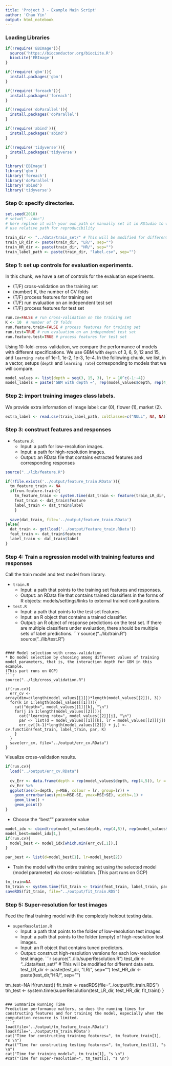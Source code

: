```yaml
---
title: 'Project 3 - Example Main Script'
author: 'Chao Yin'
output: html_notebook
---
```


### Loading Libraries

```r
if(!require('EBImage')){
  source('https://bioconductor.org/biocLite.R')
  biocLite('EBImage')
}

if(!require('gbm')){
  install.packages('gbm')
}

if(!require('foreach')){
  install.packages('foreach')
}

if(!require('doParallel')){
  install.packages('doParallel')
}

if(!require('abind')){
  install.packages('abind')
}

if(!require('tidyverse')){
  install.packages('tidyverse')
}

library('EBImage')
library('gbm')
library('foreach')
library('doParallel')
library('abind')
library('tidyverse')
```

### Step 0: specify directories.

```r
set.seed(2018)
# setwd("../doc") 
# here replace it with your own path or manually set it in RStudio to where this rmd file is located. 
# use relative path for reproducibility
```

```r
train_dir <- "../data/train_set/" # This will be modified for different data sets.
train_LR_dir <- paste(train_dir, "LR/", sep="")
train_HR_dir <- paste(train_dir, "HR/", sep="")
train_label_path <- paste(train_dir, "label.csv", sep="") 
```

### Step 1: set up controls for evaluation experiments.

In this chunk, we have a set of controls for the evaluation experiments. 

+ (T/F) cross-validation on the training set
+ (number) K, the number of CV folds
+ (T/F) process features for training set
+ (T/F) run evaluation on an independent test set
+ (T/F) process features for test set

```r
run.cv=FALSE # run cross-validation on the training set
K <- 10  # number of CV folds
run.feature.train=FALSE # process features for training set
run.test=TRUE # run evaluation on an independent test set
run.feature.test=TRUE # process features for test set
```

Using 10-fold-cross-validation, we compare the performance of models with different specifications. We use GBM with `depth` of 3, 6, 9, 12 and 15, and `learning rate` of 1e-1, 1e-2, 1e-3, 1e-4. In the following chunk, we list, in a vector, setups (`depth` and `learning rate`) corresponding to models that we will compare.

```r
model_values <- list(depth = seq(3, 15, 3), lr = 10^c(-1:-4))
model_labels = paste('GBM with depth =', rep(model_values$depth, rep(4,5)), ', learning rate =', rep(model_values$lr, 5))
```

### Step 2: import training images class labels.

We provide extra information of image label: car (0), flower (1), market (2).

```r
extra_label <- read.csv(train_label_path, colClasses=c("NULL", NA, NA))
```

### Step 3: construct features and responses

+ `feature.R`
  + Input: a path for low-resolution images.
  + Input: a path for high-resolution images.
  + Output: an RData file that contains extracted features and corresponding responses

```r
source("../lib/feature.R")

if(!file.exists('../output/feature_train.RData')){
  tm_feature_train <- NA
  if(run.feature.train){
    tm_feature_train <- system.time(dat_train <- feature(train_LR_dir, train_HR_dir))
    feat_train <- dat_train$feature
    label_train <- dat_train$label
    }
  
  save(dat_train, file='../output/feature_train.RData')
}else{
  dat_train <- get(load('../output/feature_train.RData'))
  feat_train <- dat_train$feature
  label_train <- dat_train$label
}

```


### Step 4: Train a regression model with training features and responses
Call the train model and test model from library. 

+ `train.R`
  + Input: a path that points to the training set features and responses.
  + Output: an RData file that contains trained classifiers in the forms of R objects: models/settings/links to external trained configurations.
+ `test.R`
  + Input: a path that points to the test set features.
  + Input: an R object that contains a trained classifier.
  + Output: an R object of response predictions on the test set. If there are multiple classifiers under evaluation, there should be multiple sets of label predictions. 
```r
source("../lib/train.R")
source("../lib/test.R")

```

#### Model selection with cross-validation
* Do model selection by choosing among different values of training model parameters, that is, the interaction depth for GBM in this example. 
(This part runs on GCP)
```r
source("../lib/cross_validation.R")

if(run.cv){
  err_cv <- array(dim=c(length(model_values[[1]])*length(model_values[[2]]), 3))
  for(k in 1:length(model_values[[1]])){
    cat("depth=", model_values[[1]][k], "\n")
    for(j in 1:length(model_values[[2]])){
      cat("learning rate=", model_values[[2]][j], "\n")
      par <- list(d = model_values[[1]][k], lr = model_values[[2]][j])
      err_cv[(k-1)*length(model_values[[2]]) + j,] <- cv.function(feat_train, label_train, par, K)
    }
  }
  save(err_cv, file="../output/err_cv.RData")
}
```

Visualize cross-validation results. 
```r
if(run.cv){
  load("../output/err_cv.RData")
  
  cv_Err <- data.frame(depth = rep(model_values$depth, rep(4,5)), lr = factor(rep(model_values$lr, 5)), MSE = err_cv[,1], SE = err_cv[,2])
  cv_Err %>%
  ggplot(aes(x=depth, y=MSE, colour = lr, group=lr)) + 
    geom_errorbar(aes(ymin=MSE-SE, ymax=MSE+SE), width=.1) +
    geom_line() +
    geom_point()
}
```


* Choose the "best"" parameter value
```r
model_idx <- cbind(rep(model_values$depth, rep(4,5)), rep(model_values$lr, 5))
model_best=model_idx[1,]
if(run.cv){
  model_best <- model_idx[which.min(err_cv[,1]),]
}

par_best <- list(d=model_best[1], lr=model_best[2])
```

* Train the model with the entire training set using the selected model (model parameter) via cross-validation.
(This part runs on GCP)
```r
tm_train=NA
tm_train <- system.time(fit_train <- train(feat_train, label_train, par_best))
saveRDS(fit_train, file="../output/fit_train.RDS")
```

### Step 5: Super-resolution for test images
Feed the final training model with the completely holdout testing data. 

+ `superResolution.R`
  + Input: a path that points to the folder of low-resolution test images.
  + Input: a path that points to the folder (empty) of high-resolution test images.
  + Input: an R object that contains tuned predictors.
  + Output: construct high-resolution versions for each low-resolution test image.
```r
source("../lib/superResolution.R")
test_dir <- "../data/test_set/" # This will be modified for different data sets.
test_LR_dir <- paste(test_dir, "LR/", sep="")
test_HR_dir <- paste(test_dir, "HR/", sep="")

tm_test=NA
if(run.test){
  fit_train <- readRDS(file="../output/fit_train.RDS")
  tm_test <- system.time(superResolution(test_LR_dir, test_HR_dir, fit_train))
}
```

### Summarize Running Time
Prediction performance matters, so does the running times for constructing features and for training the model, especially when the computation resource is limited. 
```r
load(file='../output/tm_feature_train.RData')
load(file='../output/tm_train.RData')
cat("Time for constructing training features=", tm_feature_train[1], "s \n")
#cat("Time for constructing testing features=", tm_feature_test[1], "s \n")
cat("Time for training model=", tm_train[1], "s \n")
#cat("Time for super-resolution=", tm_test[1], "s \n")
```
